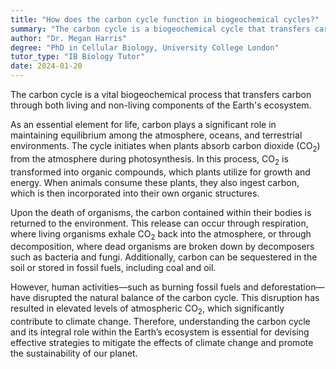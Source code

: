```yaml
---
title: "How does the carbon cycle function in biogeochemical cycles?"
summary: "The carbon cycle is a biogeochemical cycle that transfers carbon between living organisms and non-living elements within Earth's ecosystem, playing a crucial role in maintaining ecological balance."
author: "Dr. Megan Harris"
degree: "PhD in Cellular Biology, University College London"
tutor_type: "IB Biology Tutor"
date: 2024-01-20
---
```


The carbon cycle is a vital biogeochemical process that transfers carbon through both living and non-living components of the Earth's ecosystem.

As an essential element for life, carbon plays a significant role in maintaining equilibrium among the atmosphere, oceans, and terrestrial environments. The cycle initiates when plants absorb carbon dioxide ($\text{CO}_2$) from the atmosphere during photosynthesis. In this process, $\text{CO}_2$ is transformed into organic compounds, which plants utilize for growth and energy. When animals consume these plants, they also ingest carbon, which is then incorporated into their own organic structures.

Upon the death of organisms, the carbon contained within their bodies is returned to the environment. This release can occur through respiration, where living organisms exhale $\text{CO}_2$ back into the atmosphere, or through decomposition, where dead organisms are broken down by decomposers such as bacteria and fungi. Additionally, carbon can be sequestered in the soil or stored in fossil fuels, including coal and oil.

However, human activities—such as burning fossil fuels and deforestation—have disrupted the natural balance of the carbon cycle. This disruption has resulted in elevated levels of atmospheric $\text{CO}_2$, which significantly contribute to climate change. Therefore, understanding the carbon cycle and its integral role within the Earth’s ecosystem is essential for devising effective strategies to mitigate the effects of climate change and promote the sustainability of our planet.
    